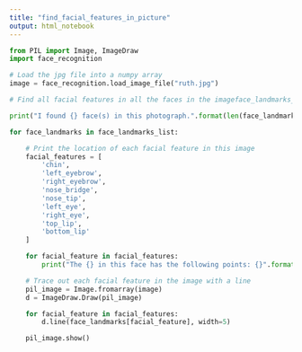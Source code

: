 ```yaml
---
title: "find_facial_features_in_picture"
output: html_notebook
---
```


```python
from PIL import Image, ImageDraw
import face_recognition

# Load the jpg file into a numpy array
image = face_recognition.load_image_file("ruth.jpg")

# Find all facial features in all the faces in the imageface_landmarks_list = face_recognition.face_landmarks(image)

print("I found {} face(s) in this photograph.".format(len(face_landmarks_list)))

for face_landmarks in face_landmarks_list:

    # Print the location of each facial feature in this image
    facial_features = [
        'chin',
        'left_eyebrow',
        'right_eyebrow',
        'nose_bridge',
        'nose_tip',
        'left_eye',
        'right_eye',
        'top_lip',
        'bottom_lip'
    ]

    for facial_feature in facial_features:
        print("The {} in this face has the following points: {}".format(facial_feature, face_landmarks[facial_feature]))

    # Trace out each facial feature in the image with a line
    pil_image = Image.fromarray(image)
    d = ImageDraw.Draw(pil_image)

    for facial_feature in facial_features:
        d.line(face_landmarks[facial_feature], width=5)

    pil_image.show()
```
